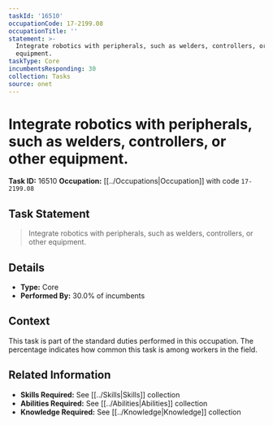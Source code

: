 ```yaml
---
taskId: '16510'
occupationCode: 17-2199.08
occupationTitle: ''
statement: >-
  Integrate robotics with peripherals, such as welders, controllers, or other
  equipment.
taskType: Core
incumbentsResponding: 30
collection: Tasks
source: onet
---
```

# Integrate robotics with peripherals, such as welders, controllers, or other equipment.

**Task ID:** 16510
**Occupation:** [[../Occupations|Occupation]] with code `17-2199.08`

## Task Statement

> Integrate robotics with peripherals, such as welders, controllers, or other equipment.

## Details

- **Type:** Core
- **Performed By:** 30.0% of incumbents

## Context

This task is part of the standard duties performed in this occupation. The percentage indicates how common this task is among workers in the field.

## Related Information

- **Skills Required:** See [[../Skills|Skills]] collection
- **Abilities Required:** See [[../Abilities|Abilities]] collection
- **Knowledge Required:** See [[../Knowledge|Knowledge]] collection
